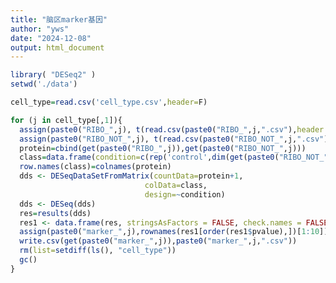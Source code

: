 ```yaml
---
title: "脑区marker基因"
author: "yws"
date: "2024-12-08"
output: html_document
---
```

```r
library( "DESeq2" )
setwd('./data')
```

```r
cell_type=read.csv('cell_type.csv',header=F)
```


```r
for (j in cell_type[,1]){
  assign(paste0("RIBO_",j), t(read.csv(paste0("RIBO_",j,".csv"),header =TRUE,row.names=1)))
  assign(paste0("RIBO_NOT_",j), t(read.csv(paste0("RIBO_NOT_",j,".csv"),header =TRUE,row.names=1)))
  protein=cbind(get(paste0("RIBO_",j)),get(paste0("RIBO_NOT_",j)))
  class=data.frame(condition=c(rep('control',dim(get(paste0("RIBO_NOT_",j)))[2]),rep('treat',dim(get(paste0("RIBO_",j)))[2])))
  row.names(class)=colnames(protein)
  dds <- DESeqDataSetFromMatrix(countData=protein+1, 
                              colData=class, 
                              design=~condition)
  dds <- DESeq(dds)
  res=results(dds)
  res1 <- data.frame(res, stringsAsFactors = FALSE, check.names = FALSE)
  assign(paste0("marker_",j),rownames(res1[order(res1$pvalue),])[1:10])
  write.csv(get(paste0("marker_",j)),paste0("marker_",j,".csv"))
  rm(list=setdiff(ls(), "cell_type"))
  gc() 
}
```

